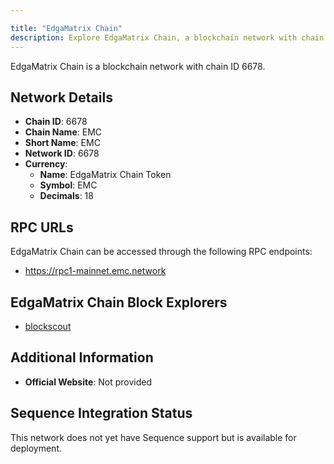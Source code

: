 ```yaml
---

title: "EdgaMatrix Chain"
description: Explore EdgaMatrix Chain, a blockchain network with chain ID 6678. Learn about its native currency, EdgaMatrix Chain Token, and how to interact with the network.
---
```




EdgaMatrix Chain is a blockchain network with chain ID 6678.

## Network Details

- **Chain ID**: 6678
- **Chain Name**: EMC
- **Short Name**: EMC
- **Network ID**: 6678
- **Currency**: 
  - **Name**: EdgaMatrix Chain Token
  - **Symbol**: EMC
  - **Decimals**: 18

## RPC URLs

EdgaMatrix Chain can be accessed through the following RPC endpoints:

- https://rpc1-mainnet.emc.network

## EdgaMatrix Chain Block Explorers

- [blockscout](https://emcscan.com)

## Additional Information

- **Official Website**: Not provided

## Sequence Integration Status

This network does not yet have Sequence support but is available for deployment.
